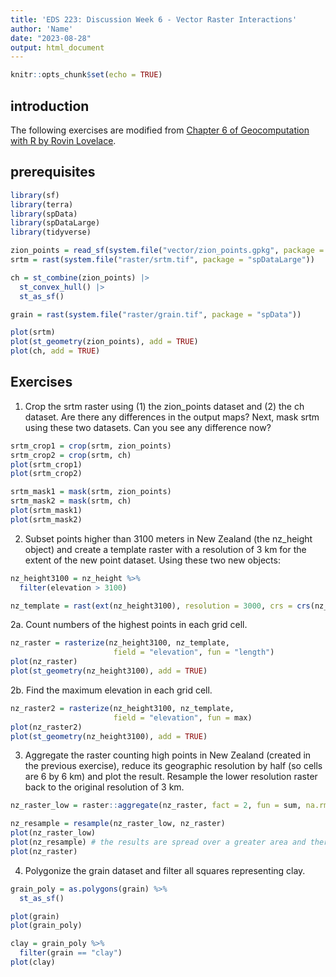 ```yaml
---
title: 'EDS 223: Discussion Week 6 - Vector Raster Interactions'
author: 'Name'
date: "2023-08-28"
output: html_document
---
```


```r
knitr::opts_chunk$set(echo = TRUE)
```

## introduction

The following exercises are modified from [Chapter 6 of Geocomputation with R by Rovin Lovelace](https://r.geocompx.org/raster-vector).

## prerequisites

```r
library(sf)
library(terra)
library(spData)
library(spDataLarge)
library(tidyverse)
```

```r
zion_points = read_sf(system.file("vector/zion_points.gpkg", package = "spDataLarge"))
srtm = rast(system.file("raster/srtm.tif", package = "spDataLarge"))

ch = st_combine(zion_points) |>
  st_convex_hull() |> 
  st_as_sf()

grain = rast(system.file("raster/grain.tif", package = "spData"))
```

```r
plot(srtm)
plot(st_geometry(zion_points), add = TRUE)
plot(ch, add = TRUE)
```

## Exercises

1. Crop the srtm raster using (1) the zion_points dataset and (2) the ch dataset. Are there any differences in the output maps? Next, mask srtm using these two datasets. Can you see any difference now?

```r
srtm_crop1 = crop(srtm, zion_points)
srtm_crop2 = crop(srtm, ch)
plot(srtm_crop1)
plot(srtm_crop2)

srtm_mask1 = mask(srtm, zion_points)
srtm_mask2 = mask(srtm, ch)
plot(srtm_mask1)
plot(srtm_mask2)
```

2. Subset points higher than 3100 meters in New Zealand (the nz_height object) and create a template raster with a resolution of 3 km for the extent of the new point dataset. Using these two new objects:

```r
nz_height3100 = nz_height %>% 
  filter(elevation > 3100)

nz_template = rast(ext(nz_height3100), resolution = 3000, crs = crs(nz_height3100))
```

2a. Count numbers of the highest points in each grid cell.

```r
nz_raster = rasterize(nz_height3100, nz_template, 
                       field = "elevation", fun = "length")
plot(nz_raster)
plot(st_geometry(nz_height3100), add = TRUE)
```

2b. Find the maximum elevation in each grid cell.

```r
nz_raster2 = rasterize(nz_height3100, nz_template, 
                       field = "elevation", fun = max)
plot(nz_raster2)
plot(st_geometry(nz_height3100), add = TRUE)
```

3. Aggregate the raster counting high points in New Zealand (created in the previous exercise), reduce its geographic resolution by half (so cells are 6 by 6 km) and plot the result. Resample the lower resolution raster back to the original resolution of 3 km. 

```r
nz_raster_low = raster::aggregate(nz_raster, fact = 2, fun = sum, na.rm = TRUE)

nz_resample = resample(nz_raster_low, nz_raster)
plot(nz_raster_low)
plot(nz_resample) # the results are spread over a greater area and there are border issues
plot(nz_raster)
```

4. Polygonize the grain dataset and filter all squares representing clay.

```r
grain_poly = as.polygons(grain) %>% 
  st_as_sf()

plot(grain)
plot(grain_poly)

clay = grain_poly %>% 
  filter(grain == "clay")
plot(clay)
```


